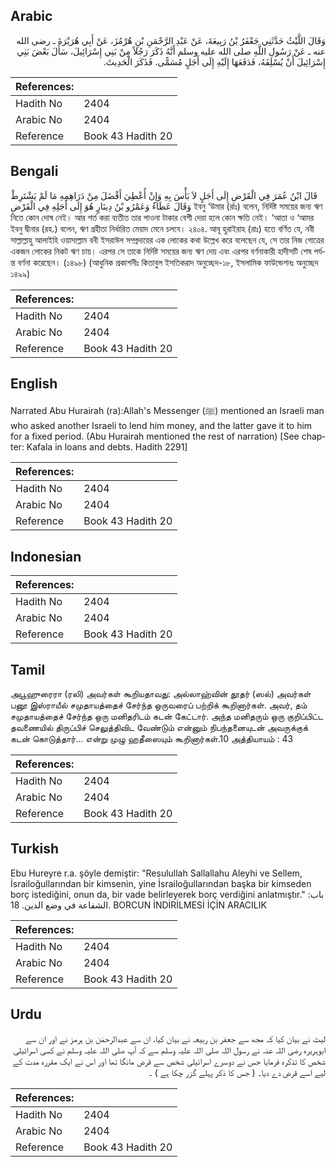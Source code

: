 ## Arabic


<div dir="rtl" lang="ar" style={{fontSize:'larger',backgroundColor:'#f8f9fa',padding:20}}>
وَقَالَ اللَّيْثُ حَدَّثَنِي جَعْفَرُ بْنُ رَبِيعَةَ، عَنْ عَبْدِ الرَّحْمَنِ بْنِ هُرْمُزَ، عَنْ أَبِي هُرَيْرَةَ ـ رضى الله عنه ـ عَنْ رَسُولِ اللَّهِ صلى الله عليه وسلم أَنَّهُ ذَكَرَ رَجُلاً مِنْ بَنِي إِسْرَائِيلَ، سَأَلَ بَعْضَ بَنِي إِسْرَائِيلَ أَنْ يُسْلِفَهُ، فَدَفَعَهَا إِلَيْهِ إِلَى أَجَلٍ مُسَمًّى‏.‏ فَذَكَرَ الْحَدِيثَ‏.‏
</div>
<div style={{backgroundColor:'#f8f9fa',padding:20, marginBottom: 10}}><table> <thead> <tr> <th>References:</th> <th></th> </tr> </thead> <tbody><tr><td>Hadith No</td><td>2404</td></tr><tr><td>Arabic No</td><td>2404</td></tr><tr><td>Reference</td><td>Book 43 Hadith 20</td></tr></tbody></table></div>

## Bengali


<div dir="ltr" lang="bn" style={{fontSize:'larger',backgroundColor:'#f8f9fa',padding:20}}>
قَالَ ابْنُ عُمَرَ فِي الْقَرْضِ إِلَى أَجَلٍ لاَ بَأْسَ بِهِ وَإِنْ أُعْطِيَ أَفْضَلَ مِنْ دَرَاهِمِهِ مَا لَمْ يَشْتَرِطْ وَقَالَ عَطَاءٌ وَعَمْرُو بْنُ دِينَارٍ هُوَ إِلَى أَجَلِهِ فِي الْقَرْضِ ইবনু ‘উমার (রাঃ) বলেন, নির্দিষ্ট সময়ের জন্য ঋণ নিতে কোন দোষ নেই। আর শর্ত করা ব্যতীত তার পাওনা টাকার বেশী দেয়া হলে কোন ক্ষতি নেই। ‘আতা ও ‘আমর ইবনু দ্বীনার (রহ.) বলেন, ঋণ গ্রহীতা নির্ধারিত মেয়াদ মেনে চলবে। ২৪০৪. আবূ হুরাইরাহ (রাঃ) হতে বর্ণিত যে, নবী সাল্লাল্লাহু আলাইহি ওয়াসাল্লাম বনী ইসরাঈল সম্প্রদায়ের এক লোকের কথা উল্লেখ করে বলেছেন যে, সে তার নিজ গোত্রের একজন লোকের নিকট ঋণ চায়। এরপর সে তাকে নির্দিষ্ট সময়ের জন্য ঋণ দেয় এবং এরপর বর্ণনাকারী হাদীসটি শেষ পর্যন্ত বর্ণনা করেছেন। (১৪৯৮) (আধুনিক প্রকাশনীঃ কিতাবুল ইসতিকরাদ অনুচ্ছেদ-১৮, ইসলামিক ফাউন্ডেশনঃ অনুচ্ছেদ ১৪৯৯)
</div>
<div style={{backgroundColor:'#f8f9fa',padding:20, marginBottom: 10}}><table> <thead> <tr> <th>References:</th> <th></th> </tr> </thead> <tbody><tr><td>Hadith No</td><td>2404</td></tr><tr><td>Arabic No</td><td>2404</td></tr><tr><td>Reference</td><td>Book 43 Hadith 20</td></tr></tbody></table></div>

## English


<div dir="ltr" lang="en" style={{fontSize:'larger',backgroundColor:'#f8f9fa',padding:20}}>
Narrated Abu Hurairah (ra):Allah's Messenger (ﷺ) mentioned an Israeli man who asked another Israeli to lend him money, and the latter gave it to him for a fixed period. (Abu Hurairah mentioned the rest of narration) [See chapter: Kafala in loans and debts. Hadith 2291]
</div>
<div style={{backgroundColor:'#f8f9fa',padding:20, marginBottom: 10}}><table> <thead> <tr> <th>References:</th> <th></th> </tr> </thead> <tbody><tr><td>Hadith No</td><td>2404</td></tr><tr><td>Arabic No</td><td>2404</td></tr><tr><td>Reference</td><td>Book 43 Hadith 20</td></tr></tbody></table></div>

## Indonesian


<div dir="ltr" lang="id" style={{fontSize:'larger',backgroundColor:'#f8f9fa',padding:20}}>

</div>
<div style={{backgroundColor:'#f8f9fa',padding:20, marginBottom: 10}}><table> <thead> <tr> <th>References:</th> <th></th> </tr> </thead> <tbody><tr><td>Hadith No</td><td>2404</td></tr><tr><td>Arabic No</td><td>2404</td></tr><tr><td>Reference</td><td>Book 43 Hadith 20</td></tr></tbody></table></div>

## Tamil


<div dir="ltr" lang="ta" style={{fontSize:'larger',backgroundColor:'#f8f9fa',padding:20}}>
அபூஹுரைரா (ரலி) அவர்கள் கூறியதாவது: அல்லாஹ்வின் தூதர் (ஸல்) அவர்கள் பனூ இஸ்ராயீல் சமுதாயத்தைச் சேர்ந்த ஒருவரைப் பற்றிக் கூறினார்கள். அவர், தம் சமுதாயத்தைச் சேர்ந்த ஒரு மனிதரிடம் கடன் கேட்டார். அந்த மனிதரும் ஒரு குறிப்பிட்ட தவணையில் திருப்பிச் செலுத்திவிட வேண்டும் என்னும் நிபந்தனையுடன் அவருக்குக் கடன் கொடுத்தார்... என்று முழு ஹதீஸையும் கூறினார்கள்.10 அத்தியாயம் : 43
</div>
<div style={{backgroundColor:'#f8f9fa',padding:20, marginBottom: 10}}><table> <thead> <tr> <th>References:</th> <th></th> </tr> </thead> <tbody><tr><td>Hadith No</td><td>2404</td></tr><tr><td>Arabic No</td><td>2404</td></tr><tr><td>Reference</td><td>Book 43 Hadith 20</td></tr></tbody></table></div>

## Turkish


<div dir="ltr" lang="tr" style={{fontSize:'larger',backgroundColor:'#f8f9fa',padding:20}}>
Ebu Hureyre r.a. şöyle demiştir: "Resulullah Sallallahu Aleyhi ve Sellem, İsrailoğullarından bir kimsenin, yine İsrailoğullarından başka bir kimseden borç istediğini, onun da, bir vade belirleyerek borç verdiğini anlatmıştır." باب: الشفاعة في وضع الدين. 18. BORCUN İNDİRİLMESİ İÇİN ARACILIK
</div>
<div style={{backgroundColor:'#f8f9fa',padding:20, marginBottom: 10}}><table> <thead> <tr> <th>References:</th> <th></th> </tr> </thead> <tbody><tr><td>Hadith No</td><td>2404</td></tr><tr><td>Arabic No</td><td>2404</td></tr><tr><td>Reference</td><td>Book 43 Hadith 20</td></tr></tbody></table></div>

## Urdu


<div dir="rtl" lang="ur" style={{fontSize:'larger',backgroundColor:'#f8f9fa',padding:20}}>
لیث نے بیان کیا کہ مجھ سے جعفر بن ربیعہ نے بیان کیا، ان سے عبدالرحمٰن بن ہرمز نے اور ان سے ابوہریرہ رضی اللہ عنہ نے رسول اللہ صلی اللہ علیہ وسلم سے کہ آپ صلی اللہ علیہ وسلم نے کسی اسرائیلی شخص کا تذکرہ فرمایا جس نے دوسرے اسرائیلی شخص سے قرض مانگا تھا اور اس نے ایک مقررہ مدت کے لیے اسے قرض دے دیا۔ ( جس کا ذکر پہلے گزر چکا ہے ) ۔
</div>
<div style={{backgroundColor:'#f8f9fa',padding:20, marginBottom: 10}}><table> <thead> <tr> <th>References:</th> <th></th> </tr> </thead> <tbody><tr><td>Hadith No</td><td>2404</td></tr><tr><td>Arabic No</td><td>2404</td></tr><tr><td>Reference</td><td>Book 43 Hadith 20</td></tr></tbody></table></div>